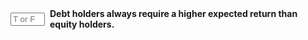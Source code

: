 ::: {.question-block}

<form onsubmit="event.preventDefault(); checkAnswerBox('module4_tf_q61','F')" style="display: flex; align-items: center; gap: 8px;">
<input type="text" id="module4_tf_q61" name="module4_tf_q61" maxlength="1" placeholder="T or F" style="width: 55px;" data-correct-answer="F" /> 
<label for="module4_tf_q61"><strong>Debt holders always require a higher expected return than equity holders.</strong></label>
</form>

<div id="feedback-module4_tf_q61" class="feedback" data-status="" style="display:none;">
The sentence is FALSE. Debt is less risky than equity, so it typically has a lower required return.
</div>

:::